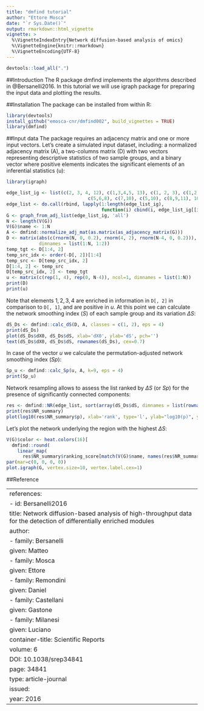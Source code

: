 ```yaml
---
title: "dmfind tutorial"
author: "Ettore Mosca"
date: "`r Sys.Date()`"
output: rmarkdown::html_vignette
vignette: >
  %\VignetteIndexEntry{Network diffusion-based analysis of omics}
  %\VignetteEngine{knitr::rmarkdown}
  %\VignetteEncoding{UTF-8}
---
```


```r
devtools::load_all(".")
```

##Introduction
The R package dmfind implements the algorithms described in @Bersanelli2016. In this tutorial we will use igraph package for preparing the input data and plotting the results.

##Installation
The package can be installed from within R:
```r
library(devtools)
install_github("emosca-cnr/dmfind002", build_vignettes = TRUE)
library(dmfind)
```

##Input data
The package requires an adjacency matrix and one or more input vectors. Let's create a simulated input dataset, including: a normalized adjacency matrix (A), a two-columns matrix (D) with two vectors representing descriptive statistics of two sample groups, and a binary vector where positive elements indicates the significant elements of an inferential statistics (u):

```r
library(igraph)

edge_list_ig <- list(c(2, 3, 4, 12), c(1,3,4,5, 13), c(1, 2, 3), c(1,2,5), c(2,4, 7, 9), 7,
                              c(5,6,8), c(7,10), c(5,10), c(8,9,11), 10, 1, 2)
edge_list <- do.call(rbind, lapply(1:length(edge_list_ig),
                                   function(i) cbind(i, edge_list_ig[[i]])))
G <- graph_from_adj_list(edge_list_ig, 'all')
N <- length(V(G))
V(G)$name <- 1:N
A <- dmfind::normalize_adj_mat(as.matrix(as_adjacency_matrix(G)))
D <- matrix(abs(c(rnorm(N, 0, 0.2), rnorm(4, 2), rnorm(N-4, 0, 0.2))), ncol = 2,
            dimnames = list(1:N, 1:2))
temp_tgt <- D[1:4, 2]
temp_src_idx <- order(-D[, 2])[1:4]
temp_src <- D[temp_src_idx, 2]
D[1:4, 2] <- temp_src
D[temp_src_idx, 2] <- temp_tgt
u <- matrix(c(rep(1, 4), rep(0, N-4)), ncol=1, dimnames = list(1:N))
print(D)
print(u)
```
Note that elements ${1, 2, 3, 4}$ are enriched in information in `D[, 2]` in comparison to `D[, 1]`, and are positive in $u$. At this point we can calculate the network smoothing index $(S)$ of each sample group and its variation $\Delta S$:
```r
dS_Ds <- dmfind::calc_dS(D, A, classes = c(1, 2), eps = 4)
print(dS_Ds)
plot(dS_Ds$dX0, dS_Ds$dS, xlab='dX0', ylab='dS', pch='')
text(dS_Ds$dX0, dS_Ds$dS, rownames(dS_Ds), cex=0.7)
```

In case of the vector $u$ we calculate the permutation-adjusted network smoothing index $(Sp)$:

```r
Sp_u <- dmfind::calc_Sp(u, A, k=9, eps = 4)
print(Sp_u)
```

Network resampling allows to assess the list ranked by $\Delta S$ (or $Sp$) for the presence of significantly connected components:
```r
res <- dmfind::NR(edge_list, sort(array(dS_Ds$dS, dimnames = list(rownames(dS_Ds))), decreasing = TRUE), k=99)
print(res$NR_summary)
plot(log10(res$NR_summary$p), xlab='rank', type='l', ylab="log10(p)", ylim=c(-2,0))
```

Let's plot the network underlying the region with the highest $\Delta S$:
```r
V(G)$color <- heat.colors(16)[
  dmfind::round(
    linear_map(
      res$NR_summary$ranking_score[match(V(G)$name, names(res$NR_summary$ranking_score))], 1, 16))]
par(mar=c(0, 0, 0, 0))
plot.igraph(G, vertex.size=10, vertex.label.cex=1)
```

##Reference

---
references:
- id: Bersanelli2016
  title: Network diffusion-based analysis of high-throughput data for the detection of differentially enriched modules
  author:
  - family: Bersanelli
    given: Matteo
  - family: Mosca
    given: Ettore
  - family: Remondini
    given: Daniel
  - family: Castellani
    given: Gastone
  - family: Milanesi
    given: Luciano
  container-title: Scientific Reports
  volume: 6
  DOI: 10.1038/srep34841
  page: 34841
  type: article-journal
  issued:
    year: 2016
---
